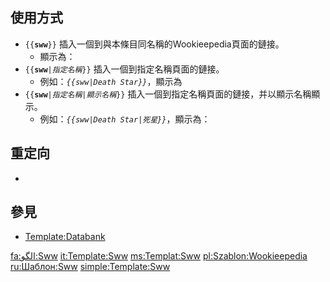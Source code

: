 {{Documentation subpage}}
<!-- 在本行下編輯模板說明 -->

== 使用方式 ==
* <code><nowiki>{{</nowiki>'''sww'''}}</code> 插入一個到與本條目同名稱的Wookieepedia頁面的鏈接。
** 顯示為：{{sww}}
* <code><nowiki>{{</nowiki>'''sww'''|''指定名稱''}}</code> 插入一個到指定名稱頁面的鏈接。
** 例如：''<code><nowiki>{{sww|Death Star}}</nowiki></code>''，顯示為{{sww|Death Star}}
* <code><nowiki>{{</nowiki>'''sww'''|''指定名稱''|''顯示名稱''}}</code> 插入一個到指定名稱頁面的鏈接，并以顯示名稱顯示。
** 例如：''<code><nowiki>{{sww|Death Star|死星}}</nowiki></code>''，顯示為：{{sww|Death Star|死星}}

== 重定向 ==
*{{tl|sww}}

== 參見 ==
* [[Template:Databank]]

<includeonly>
<!-- 本行下加入模板的分類 -->
[[Category:Wikia模板|{{PAGENAME}}]]
[[Category:星球大戰模板|{{PAGENAME}}]]

<!-- 本行下加入模板的跨語言鏈接 -->
[[fa:الگو:Sww]]
[[it:Template:Sww]]
[[ms:Templat:Sww]]
[[pl:Szablon:Wookieepedia]]
[[ru:Шаблон:Sww]]
[[simple:Template:Sww]]
</includeonly>
